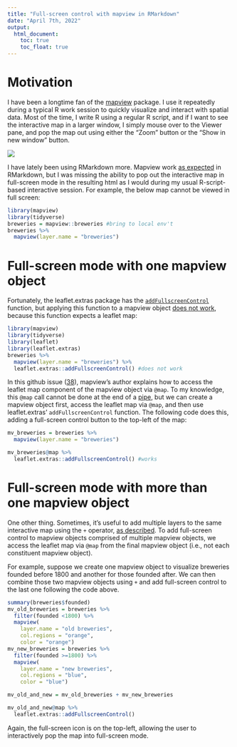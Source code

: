 ```yaml
---
title: "Full-screen control with mapview in RMarkdown"
date: "April 7th, 2022"
output: 
  html_document:
    toc: true  
    toc_float: true
---
```


# Motivation

I have been a longtime fan of the [mapview](https://r-spatial.github.io/mapview/) package. I use it repeatedly during a typical R work session to quickly visualize and interact with spatial data. Most of the time, I write R using a regular R script, and if I want to see the interactive map in a larger window, I simply mouse over to the Viewer pane, and pop the map out using either the "Zoom" button or the "Show in new window" button.

![](images/Screen%20Shot%202022-04-07%20at%2010.17.32%20PM.png)

I have lately been using RMarkdown more. Mapview work [as expected](https://rmarkdown.rstudio.com/lesson-14.html) in RMarkdown, but I was missing the ability to pop out the interactive map in full-screen mode in the resulting html as I would during my usual R-script-based interactive session. For example, the below map cannot be viewed in full screen:

```r
library(mapview)
library(tidyverse)
breweries = mapview::breweries #bring to local env't
breweries %>% 
  mapview(layer.name = "breweries")
```

# Full-screen mode with one mapview object

Fortunately, the leaflet.extras package has the [`addFullscreenControl`](https://bhaskarvk.github.io/leaflet.extras/reference/fullscreen.html) function, but applying this function to a mapview object [does not work]{.underline}, because this function expects a leaflet map:

```r
library(mapview)
library(tidyverse)
library(leaflet)
library(leaflet.extras)
breweries %>% 
  mapview(layer.name = "breweries") %>% 
  leaflet.extras::addFullscreenControl() #does not work
```

In this github issue ([38](https://github.com/r-spatial/mapview/issues/38)), mapview's author explains how to access the leaflet map component of the mapview object via `@map`. To my knowledge, this `@map` call cannot be done at the end of a [pipe](https://r4ds.had.co.nz/pipes.html), but we can create a mapview object first, access the leaflet map via `@map`, and then use leaflet.extras' `addFullscreenControl` function. The following code does this, adding a full-screen control button to the top-left of the map:

```r
mv_breweries = breweries %>% 
  mapview(layer.name = "breweries")

mv_breweries@map %>% 
  leaflet.extras::addFullscreenControl() #works
```

# Full-screen mode with more than one mapview object

One other thing. Sometimes, it's useful to add multiple layers to the same interactive map using the `+` operator, [as described](https://r-spatial.github.io/mapview/articles/articles/mapview_02-advanced.html). To add full-screen control to mapview objects comprised of multiple mapview objects, we access the leaflet map via `@map` from the final mapview object (i.e., not each constituent mapview object).

For example, suppose we create one mapview object to visualize breweries founded before 1800 and another for those founded after. We can then combine those two mapview objects using `+` and add full-screen control to the last one following the code above.

```r
summary(breweries$founded)
mv_old_breweries = breweries %>% 
  filter(founded <1800) %>% 
  mapview(
    layer.name = "old breweries",
    col.regions = "orange",
    color = "orange")
mv_new_breweries = breweries %>% 
  filter(founded >=1800) %>% 
  mapview(
    layer.name = "new breweries",
    col.regions = "blue",
    color = "blue")

mv_old_and_new = mv_old_breweries + mv_new_breweries

mv_old_and_new@map %>% 
  leaflet.extras::addFullscreenControl()
```

Again, the full-screen icon is on the top-left, allowing the user to interactively pop the map into full-screen mode.

